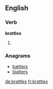 
==English==

===Verb===
'''brattles'''

# {{third-person singular of|[[brattle]]}}

===Anagrams===
* [[battlers#English|battlers]]
* [[blatters#English|blatters]]

[[de:brattles]]
[[fr:brattles]]